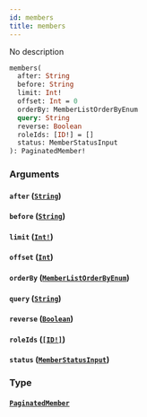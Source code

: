 ```yaml
---
id: members
title: members
---
```


No description

```graphql
members(
  after: String
  before: String
  limit: Int!
  offset: Int = 0
  orderBy: MemberListOrderByEnum
  query: String
  reverse: Boolean
  roleIds: [ID!] = []
  status: MemberStatusInput
): PaginatedMember!

```

### Arguments

#### `after` ([`String`](/docs/graphql/scalars/string))

#### `before` ([`String`](/docs/graphql/scalars/string))

#### `limit` ([`Int!`](/docs/graphql/scalars/int))

#### `offset` ([`Int`](/docs/graphql/scalars/int))

#### `orderBy` ([`MemberListOrderByEnum`](/docs/graphql/enums/member-list-order-by-enum))

#### `query` ([`String`](/docs/graphql/scalars/string))

#### `reverse` ([`Boolean`](/docs/graphql/scalars/boolean))

#### `roleIds` ([`[ID!]`](/docs/graphql/scalars/id))

#### `status` ([`MemberStatusInput`](/docs/graphql/enums/member-status-input))

### Type

#### [`PaginatedMember`](/docs/graphql/objects/paginated-member)
